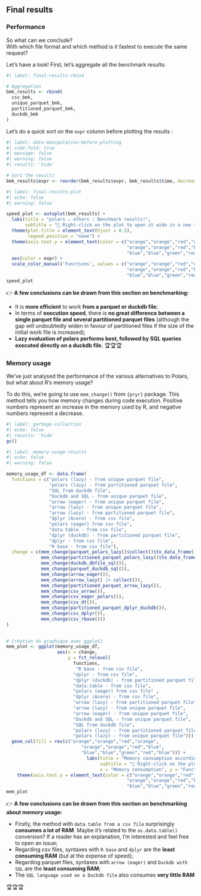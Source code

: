 ## Final results

### Performance

So what can we conclude?  
With which file format and which method is it fastest to execute the same request?  

Let's have a look! First, let's aggregate all the benchmark results:

```r
#| label: final-results-rbind

# Aggregation
bmk_results <- rbind(
  csv_bmk,
  unique_parquet_bmk,
  partitioned_parquet_bmk,
  duckdb_bmk
)
```

Let's do a quick sort on the `expr` column before plotting the results :

```r
#| label: data-manipulation-before-plotting
#| code-fold: true
#| message: false
#| warning: false
#| results: 'hide'

# Sort the results
bmk_results$expr <- reorder(bmk_results$expr, bmk_results$time, decreasing = TRUE)
```


```r
#| label: final-results-plot
#| echo: false
#| warning: false

speed_plot <- autoplot(bmk_results) +
  labs(title = "polars ⚔️ others : Benchmark results!",
       subtitle = "🔎 Right-click on the plot to open it wide in a new tab") +
  theme(plot.title = element_text(hjust = 0.5),
        legend.position = "none") +
  theme(axis.text.y = element_text(color = c("orange","orange","red","orange",
                                             "orange","orange","red","blue",
                                             "blue","blue","green","red","blue"))) +
  aes(color = expr) +
  scale_color_manual('Functions', values = c("orange","orange","red","orange",
                                             "orange","orange","red","blue",
                                             "blue","blue","green","red","blue"))
speed_plot
```

::: {.callout-important title="Final conclusions" icon=false}

👉 **A few conclusions can be drawn from this section on benchmarking:**  

- It is **more efficient** to work **from a parquet or duckdb file**;  
- In terms of **execution speed**, there is **no great difference between a single parquet file and several partitioned parquet files** (although the gap will undoubtedly widen in favour of partitioned files if the size of the initial work file is increased);  
- **Lazy evaluation of polars performs best, followed by SQL queries executed directly on a duckdb file.** 🏆🏆🏆   

:::

### Memory usage

We've just analysed the performance of the various alternatives to Polars, but what about R's memory usage?  

To do this, we're going to use `mem_change()` from `{pryr}` package. This method tells you how memory changes during code execution. Positive numbers represent an increase in the memory used by R, and negative numbers represent a decrease. 

```r
#| label: garbage-collection
#| echo: false
#| results: 'hide'
gc()
```

```r
#| label: memory-usage-results
#| echo: false
#| warning: false

memory_usage_df <- data.frame(
  functions = c("polars (lazy) - from unique parquet file",
                "polars (lazy) - from partitioned parquet file",
                "SQL from duckdb file",
                "Duckdb and SQL - from unique parquet file",
                "arrow (eager) - from unique parquet file",
                "arrow (lazy) - from unique parquet file",
                "arrow (lazy) - from partitioned parquet file",
                "dplyr (Acero) - from csv file",
                "polars (eager) from csv file",
                "data.table - from csv file",
                "dplyr (duckdb) - from partitioned parquet file",
                "dplyr - from csv file",
                "R base - from csv file"),
  change = c(mem_change(parquet_polars_lazy()$collect()$to_data_frame()),
             mem_change(partitioned_parquet_polars_lazy()$to_data_frame()),
             mem_change(duckdb_dbfile_sql()),
             mem_change(parquet_duckdb_sql()),
             mem_change(arrow_eager()),
             mem_change(arrow_lazy() |> collect()),
             mem_change(partitioned_parquet_arrow_lazy()),
             mem_change(csv_arrow()),
             mem_change(csv_eager_polars()),
             mem_change(csv_dt()),
             mem_change(partitioned_parquet_dplyr_duckdb()),
             mem_change(csv_dplyr()),
             mem_change(csv_rbase()))
)

  
# Création du graphique avec ggplot2
mem_plot <- ggplot(memory_usage_df, 
                   aes(x = change,
                       y = fct_relevel(
                         functions,
                          "R base - from csv file",
                         "dplyr - from csv file",                         
                         "dplyr (duckdb) - from partitioned parquet file",
                         "data.table - from csv file",                    
                         "polars (eager) from csv file" ,                 
                         "dplyr (Acero) - from csv file",                 
                         "arrow (lazy) - from partitioned parquet file", 
                         "arrow (lazy) - from unique parquet file",     
                         "arrow (eager) - from unique parquet file",      
                         "Duckdb and SQL - from unique parquet file",     
                         "SQL from duckdb file",                          
                         "polars (lazy) - from partitioned parquet file" ,
                         "polars (lazy) - from unique parquet file"))) +
  geom_col(fill = rev(c("orange","orange","red","orange",
                            "orange","orange","red","blue",
                            "blue","blue","green","red","blue"))) +
                              labs(title = "Memory consumption according to functions used",
                                   subtitle = "🔎 Right-click on the plot to open it wide in a new tab",
                                   x = "Memory consumption", y = "Functions") +
    theme(axis.text.y = element_text(color = c("orange","orange","red","orange",
                                             "orange","orange","red","blue",
                                             "blue","blue","green","red","blue")))
mem_plot
```

::: {.callout-important title="Memory usage conclusions" icon=false}

👉 **A few conclusions can be drawn from this section on benchmarking about memory usage:**  

- Firstly, the method with `data.table from a csv file` surprisingly **consumes a lot of RAM**. Maybe it's related to the `as.data.table()` conversion? If a reader has an explanation, I'm interested and feel free to open an issue;   
- Regarding csv files, syntaxes with `R base` and `dplyr` are the **least consuming RAM** (but at the expense of speed);  
- Regarding parquet files, syntaxes with `arrow (eager)` and `Duckdb with SQL` are the **least consuming RAM**;  
- The `SQL language used on a Duckdb file` also consumes **very little RAM**

🏆🏆🏆   

:::
